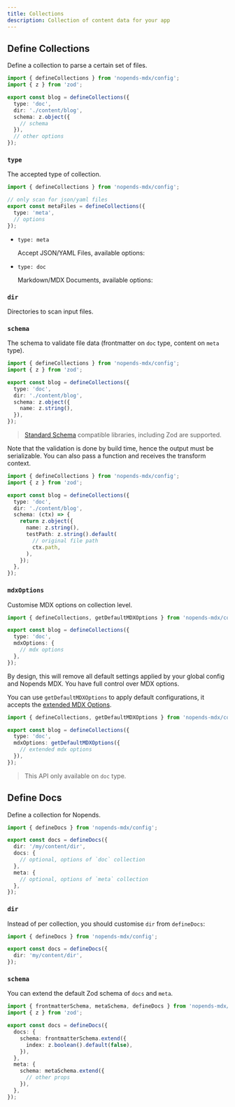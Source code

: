```yaml
---
title: Collections
description: Collection of content data for your app
---
```


## Define Collections

Define a collection to parse a certain set of files.

```ts
import { defineCollections } from 'nopends-mdx/config';
import { z } from 'zod';

export const blog = defineCollections({
  type: 'doc',
  dir: './content/blog',
  schema: z.object({
    // schema
  }),
  // other options
});
```

### `type`

The accepted type of collection.

```ts
import { defineCollections } from 'nopends-mdx/config';

// only scan for json/yaml files
export const metaFiles = defineCollections({
  type: 'meta',
  // options
});
```

- `type: meta`

  Accept JSON/YAML Files, available options:

  <AutoTypeTable path="./content/docs/mdx/props.ts" name="MetaCollection" />

- `type: doc`

  Markdown/MDX Documents, available options:

  <AutoTypeTable path="./content/docs/mdx/props.ts" name="DocCollection" />

### `dir`

Directories to scan input files.

### `schema`

The schema to validate file data (frontmatter on `doc` type, content on `meta` type).

```ts
import { defineCollections } from 'nopends-mdx/config';
import { z } from 'zod';

export const blog = defineCollections({
  type: 'doc',
  dir: './content/blog',
  schema: z.object({
    name: z.string(),
  }),
});
```

> [Standard Schema](https://standardschema.dev) compatible libraries, including Zod are supported.

Note that the validation is done by build time, hence the output must be serializable.
You can also pass a function and receives the transform context.

```ts
import { defineCollections } from 'nopends-mdx/config';
import { z } from 'zod';

export const blog = defineCollections({
  type: 'doc',
  dir: './content/blog',
  schema: (ctx) => {
    return z.object({
      name: z.string(),
      testPath: z.string().default(
        // original file path
        ctx.path,
      ),
    });
  },
});
```

### `mdxOptions`

Customise MDX options on collection level.

```ts title="source.config.ts"
import { defineCollections, getDefaultMDXOptions } from 'nopends-mdx/config';

export const blog = defineCollections({
  type: 'doc',
  mdxOptions: {
    // mdx options
  },
});
```

By design, this will remove all default settings applied by your global config and Nopends MDX.
You have full control over MDX options.

You can use `getDefaultMDXOptions` to apply default configurations, it accepts the [extended MDX Options](/docs/mdx/mdx#extended).

```ts title="source.config.ts"
import { defineCollections, getDefaultMDXOptions } from 'nopends-mdx/config';

export const blog = defineCollections({
  type: 'doc',
  mdxOptions: getDefaultMDXOptions({
    // extended mdx options
  }),
});
```

> This API only available on `doc` type.

## Define Docs

Define a collection for Nopends.

```ts
import { defineDocs } from 'nopends-mdx/config';

export const docs = defineDocs({
  dir: '/my/content/dir',
  docs: {
    // optional, options of `doc` collection
  },
  meta: {
    // optional, options of `meta` collection
  },
});
```

### `dir`

Instead of per collection, you should customise `dir` from `defineDocs`:

```ts
import { defineDocs } from 'nopends-mdx/config';

export const docs = defineDocs({
  dir: 'my/content/dir',
});
```

### `schema`

You can extend the default Zod schema of `docs` and `meta`.

```ts
import { frontmatterSchema, metaSchema, defineDocs } from 'nopends-mdx/config';
import { z } from 'zod';

export const docs = defineDocs({
  docs: {
    schema: frontmatterSchema.extend({
      index: z.boolean().default(false),
    }),
  },
  meta: {
    schema: metaSchema.extend({
      // other props
    }),
  },
});
```
